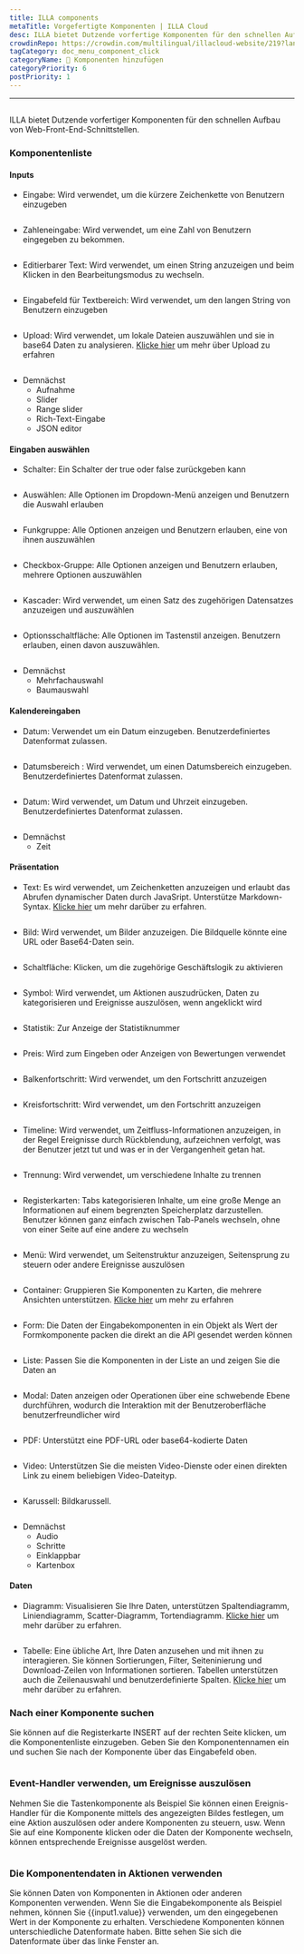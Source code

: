 ```yaml
---
title: ILLA components
metaTitle: Vorgefertigte Komponenten | ILLA Cloud
desc: ILLA bietet Dutzende vorfertige Komponenten für den schnellen Aufbau von Web-Front-End-Schnittstellen
crowdinRepo: https://crowdin.com/multilingual/illacloud-website/219?languages=de&filter=basic&value=0
tagCategory: doc_menu_component_click
categoryName: 🧬 Komponenten hinzufügen
categoryPriority: 6
postPriority: 1
---
```


* * *

## <h2 hidden>ILLA components</h2>

ILLA bietet Dutzende vorfertiger Komponenten für den schnellen Aufbau von Web-Front-End-Schnittstellen.

### Komponentenliste

#### Inputs

-   Eingabe: Wird verwendet, um die kürzere Zeichenkette von Benutzern einzugeben

<img
  src='https://cdn.illacloud.com/official-website/img/docs/assemble/illa_components.png'
  alt=""
/>

-   Zahleneingabe: Wird verwendet, um eine Zahl von Benutzern eingegeben zu bekommen.

<img
  src='https://cdn.illacloud.com/official-website/img/docs/assemble/illa_components(1).png'
  alt=""
/>

-   Editierbarer Text: Wird verwendet, um einen String anzuzeigen und beim Klicken in den Bearbeitungsmodus zu wechseln.

<img
  src='https://cdn.illacloud.com/official-website/img/docs/assemble/illa_components(2).png'
  alt=""
/>

-   Eingabefeld für Textbereich: Wird verwendet, um den langen String von Benutzern einzugeben

<img
  src='https://cdn.illacloud.com/official-website/img/docs/assemble/illa_components(3).png'
  alt=""
/>

-   Upload: Wird verwendet, um lokale Dateien auszuwählen und sie in base64 Daten zu analysieren. [Klicke hier](https://www.illacloud.com/en-US/docs/upload) um mehr über Upload zu erfahren

<img
  src='https://cdn.illacloud.com/official-website/img/docs/assemble/illa_components(4).png'
  alt=""
/>

-   Demnächst
    -   Aufnahme
    -   Slider
    -   Range slider
    -   Rich-Text-Eingabe
    -   JSON editor

#### Eingaben auswählen

-   Schalter: Ein Schalter der true oder false zurückgeben kann

<img
  src='https://cdn.illacloud.com/official-website/img/docs/assemble/illa_components(5).png'
  alt=""
/>

-   Auswählen: Alle Optionen im Dropdown-Menü anzeigen und Benutzern die Auswahl erlauben

<img
  src='https://cdn.illacloud.com/official-website/img/docs/assemble/illa_components(6).png'
  alt=""
/>

-   Funkgruppe: Alle Optionen anzeigen und Benutzern erlauben, eine von ihnen auszuwählen

<img
  src='https://cdn.illacloud.com/official-website/img/docs/assemble/illa_components(7).png'
  alt=""
/>

-   Checkbox-Gruppe: Alle Optionen anzeigen und Benutzern erlauben, mehrere Optionen auszuwählen

<img
  src='https://cdn.illacloud.com/official-website/img/docs/assemble/illa_components(8).png'
  alt=""
/>

-   Kascader: Wird verwendet, um einen Satz des zugehörigen Datensatzes anzuzeigen und auszuwählen

<img
  src='https://cdn.illacloud.com/official-website/img/docs/assemble/illa_components(9).png'
  alt=""
/>

-   Optionsschaltfläche: Alle Optionen im Tastenstil anzeigen. Benutzern erlauben, einen davon auszuwählen.

<img
  src='https://cdn.illacloud.com/official-website/img/docs/assemble/illa_components(10).png'
  alt=""
/>

-   Demnächst
    -   Mehrfachauswahl
    -   Baumauswahl

#### Kalendereingaben

-   Datum: Verwendet um ein Datum einzugeben. Benutzerdefiniertes Datenformat zulassen.

<img
  src='https://cdn.illacloud.com/official-website/img/docs/assemble/illa_components(11).png'
  alt=""
/>

-   Datumsbereich : Wird verwendet, um einen Datumsbereich einzugeben. Benutzerdefiniertes Datenformat zulassen.

<img
  src='https://cdn.illacloud.com/official-website/img/docs/assemble/illa_components(12).png'
  alt=""
/>

-   Datum: Wird verwendet, um Datum und Uhrzeit einzugeben. Benutzerdefiniertes Datenformat zulassen.

<img
  src='https://cdn.illacloud.com/official-website/img/docs/assemble/illa_components(13).png'
  alt=""
/>

-   Demnächst
    -   Zeit

#### Präsentation

-   Text: Es wird verwendet, um Zeichenketten anzuzeigen und erlaubt das Abrufen dynamischer Daten durch JavaSript. Unterstütze Markdown-Syntax. [Klicke hier](https://www.illacloud.com/en-US/docs/text) um mehr darüber zu erfahren.

<img
  src='https://cdn.illacloud.com/official-website/img/docs/assemble/illa_components(14).png'
  alt=""
/>

-   Bild: Wird verwendet, um Bilder anzuzeigen. Die Bildquelle könnte eine URL oder Base64-Daten sein.

<img
  src='https://cdn.illacloud.com/official-website/img/docs/assemble/illa_components(15).png'
  alt=""
/>

-   Schaltfläche: Klicken, um die zugehörige Geschäftslogik zu aktivieren

<img
  src='https://cdn.illacloud.com/official-website/img/docs/assemble/illa_components(16).png'
  alt=""
/>

-   Symbol: Wird verwendet, um Aktionen auszudrücken, Daten zu kategorisieren und Ereignisse auszulösen, wenn angeklickt wird

<img
  src='https://cdn.illacloud.com/official-website/img/docs/assemble/illa_components(17).png'
  alt=""
/>

-   Statistik: Zur Anzeige der Statistiknummer

<img
  src='https://cdn.illacloud.com/official-website/img/docs/assemble/illa_components(18).png'
  alt=""
/>

-   Preis: Wird zum Eingeben oder Anzeigen von Bewertungen verwendet

<img
  src='https://cdn.illacloud.com/official-website/img/docs/assemble/illa_components(19).png'
  alt=""
/>

-   Balkenfortschritt: Wird verwendet, um den Fortschritt anzuzeigen

<img
  src='https://cdn.illacloud.com/official-website/img/docs/assemble/illa_components(20).png'
  alt=""
/>

-   Kreisfortschritt: Wird verwendet, um den Fortschritt anzuzeigen

<img
  src='https://cdn.illacloud.com/official-website/img/docs/assemble/illa_components(21).png'
  alt=""
/>

-   Timeline: Wird verwendet, um Zeitfluss-Informationen anzuzeigen, in der Regel Ereignisse durch Rückblendung, aufzeichnen verfolgt, was der Benutzer jetzt tut und was er in der Vergangenheit getan hat.

<img
  src='https://cdn.illacloud.com/official-website/img/docs/assemble/illa_components(22).png'
  alt=""
/>

-   Trennung: Wird verwendet, um verschiedene Inhalte zu trennen

<img
  src='https://cdn.illacloud.com/official-website/img/docs/assemble/illa_components(23).png'
  alt=""
/>

-   Registerkarten: Tabs kategorisieren Inhalte, um eine große Menge an Informationen auf einem begrenzten Speicherplatz darzustellen. Benutzer können ganz einfach zwischen Tab-Panels wechseln, ohne von einer Seite auf eine andere zu wechseln

<img
  src='https://cdn.illacloud.com/official-website/img/docs/assemble/illa_components(24).png'
  alt=""
/>

-   Menü: Wird verwendet, um Seitenstruktur anzuzeigen, Seitensprung zu steuern oder andere Ereignisse auszulösen

<img
  src='https://cdn.illacloud.com/official-website/img/docs/assemble/illa_components(25).png'
  alt=""
/>

-   Container: Gruppieren Sie Komponenten zu Karten, die mehrere Ansichten unterstützen. [Klicke hier](https://www.illacloud.com/en-US/docs/container) um mehr zu erfahren

<img
  src='https://cdn.illacloud.com/official-website/img/docs/assemble/illa_components(26).png'
  alt=""
/>

-   Form: Die Daten der Eingabekomponenten in ein Objekt als Wert der Formkomponente packen die direkt an die API gesendet werden können

<img
  src='https://cdn.illacloud.com/official-website/img/docs/assemble/illa_components(27).png'
  alt=""
/>

-   Liste: Passen Sie die Komponenten in der Liste an und zeigen Sie die Daten an

<img
  src='https://cdn.illacloud.com/official-website/img/docs/assemble/illa_components(28).png'
  alt=""
/>

-   Modal: Daten anzeigen oder Operationen über eine schwebende Ebene durchführen, wodurch die Interaktion mit der Benutzeroberfläche benutzerfreundlicher wird

<img
  src='https://cdn.illacloud.com/official-website/img/docs/assemble/illa_components(29).png'
  alt=""
/>

-   PDF: Unterstützt eine PDF-URL oder base64-kodierte Daten

<img
  src='https://cdn.illacloud.com/official-website/img/docs/assemble/illa_components(30).png'
  alt=""
/>

-   Video: Unterstützen Sie die meisten Video-Dienste oder einen direkten Link zu einem beliebigen Video-Dateityp.

<img
  src='https://cdn.illacloud.com/official-website/img/docs/assemble/illa_components(31).png'
  alt=""
/>

-   Karussell: Bildkarussell.

<img
  src='https://cdn.illacloud.com/official-website/img/docs/assemble/illa_components(32).png'
  alt=""
/>

-   Demnächst
    -   Audio
    -   Schritte
    -   Einklappbar
    -   Kartenbox

#### Daten

-   Diagramm: Visualisieren Sie Ihre Daten, unterstützen Spaltendiagramm, Liniendiagramm, Scatter-Diagramm, Tortendiagramm. [Klicke hier](https://www.illacloud.com/en-US/docs/chart) um mehr darüber zu erfahren.

<img
  src='https://cdn.illacloud.com/official-website/img/docs/assemble/illa_components(33).png'
  alt=""
/>

-   Tabelle: Eine übliche Art, Ihre Daten anzusehen und mit ihnen zu interagieren. Sie können Sortierungen, Filter, Seiteninierung und Download-Zeilen von Informationen sortieren. Tabellen unterstützen auch die Zeilenauswahl und benutzerdefinierte Spalten. [Klicke hier]([https://www.illacloud.com/en-US/docs/table](https://www.illacloud.com/en-US/docs/table)) um mehr darüber zu erfahren.

### Nach einer Komponente suchen

Sie können auf die Registerkarte INSERT auf der rechten Seite klicken, um die Komponentenliste einzugeben. Geben Sie den Komponentennamen ein und suchen Sie nach der Komponente über das Eingabefeld oben.

<img
  src='https://cdn.illacloud.com/official-website/img/docs/assemble/illa_components(34).png'
  alt=""
/>

### Event-Handler verwenden, um Ereignisse auszulösen

Nehmen Sie die Tastenkomponente als Beispiel Sie können einen Ereignis-Handler für die Komponente mittels des angezeigten Bildes festlegen, um eine Aktion auszulösen oder andere Komponenten zu steuern, usw. Wenn Sie auf eine Komponente klicken oder die Daten der Komponente wechseln, können entsprechende Ereignisse ausgelöst werden.

<img
  src='https://cdn.illacloud.com/official-website/img/docs/assemble/illa_components(35).png'
  alt=""
/>

### Die Komponentendaten in Aktionen verwenden

Sie können Daten von Komponenten in Aktionen oder anderen Komponenten verwenden. Wenn Sie die Eingabekomponente als Beispiel nehmen, können Sie {{input1.value}} verwenden, um den eingegebenen Wert in der Komponente zu erhalten. Verschiedene Komponenten können unterschiedliche Datenformate haben. Bitte sehen Sie sich die Datenformate über das linke Fenster an.

<img
  src='https://cdn.illacloud.com/official-website/img/docs/assemble/illa_components(36).png'
  alt=""
/>
